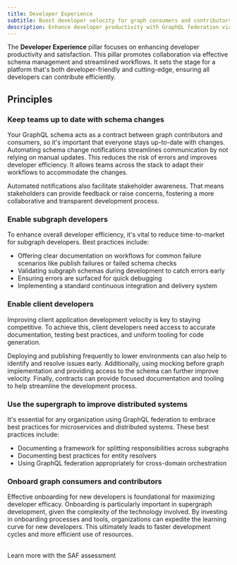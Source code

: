```yaml
---
title: Developer Experience
subtitle: Boost developer velocity for graph consumers and contributors
description: Enhance developer productivity with GraphQL federation via streamlined workflows, effective schema management, and comprehensive onboarding.
---
```


The **Developer Experience** pillar focuses on enhancing developer productivity and satisfaction.
This pillar promotes collaboration via effective schema management and streamlined workflows.
It sets the stage for a platform that's both developer-friendly and cutting-edge, ensuring all developers can contribute efficiently.

## Principles

### Keep teams up to date with schema changes

Your GraphQL schema acts as a contract between graph contributors and consumers, so it's important that everyone stays up-to-date with changes.
Automating schema change notifications streamlines communication by not relying on manual updates.
This reduces the risk of errors and improves developer efficiency.
It allows teams across the stack to adapt their workflows to accommodate the changes.

Automated notifications also facilitate stakeholder awareness.
That means stakeholders can provide feedback or raise concerns, fostering a more collaborative and transparent development process.

### Enable subgraph developers

To enhance overall developer efficiency, it's vital to reduce time-to-market for subgraph developers.
Best practices include:

- Offering clear documentation on workflows for common failure scenarios like publish failures or failed schema checks
- Validating subgraph schemas during development to catch errors early
- Ensuring errors are surfaced for quick debugging
- Implementing a standard continuous integration and delivery system

### Enable client developers

Improving client application development velocity is key to staying competitive.
To achieve this, client developers need access to accurate documentation, testing best practices, and uniform tooling for code generation.

Deploying and publishing frequently to lower environments can also help to identify and resolve issues early.
Additionally, using mocking before graph implementation and providing access to the schema can further improve velocity. Finally, contracts can provide focused documentation and tooling to help streamline the development process.

### Use the supergraph to improve distributed systems

It's essential for any organization using GraphQL federation to embrace best practices for microservices and distributed systems.
These best practices include:

- Documenting a framework for splitting responsibilities across subgraphs
- Documenting best practices for entity resolvers
- Using GraphQL federation appropriately for cross-domain orchestration

### Onboard graph consumers and contributors

Effective onboarding for new developers is foundational for maximizing developer efficacy.
Onboarding is particularly important in supergraph development, given the complexity of the technology involved.
By investing in onboarding processes and tools, organizations can expedite the learning curve for new developers.
This ultimately leads to faster development cycles and more efficient use of resources.

<br />
<TrackableButton
  size="md"
  colorScheme="navy"
  href="https://saf.apollographql.com/"
  eventName="content_saf"
>
  Learn more with the SAF assessment
</TrackableButton>
